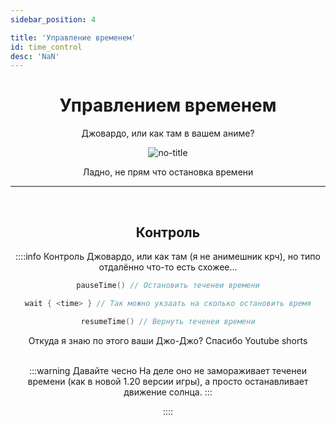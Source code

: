 ```yaml
---
sidebar_position: 4

title: 'Управление временем'
id: time_control
desc: 'NaN'
---
```


<div align="center">

# Управлением временем

Джовардо, или как там в вашем аниме?

![no-title](@site/static/img/doc/titles/NO_TITLE.webp)

Ладно, не прям что остановка времени

---

<br />

## Контроль

::::info Контроль
Джовардо, или как там (я не анимешник крч), но типо отдалённо что-то есть схожее...
```kts
pauseTime() // Остановить теченеи времени

wait { <time> } // Так можно укзаать на сколько остановить время

resumeTime() // Вернуть теченеи времени
```

<div style={{ "font-size": "10px" }}>Откуда я знаю по этого ваши Джо-Джо? Спасибо Youtube shorts</div>

<br />

:::warning Давайте чесно
На деле оно не замораживает теченеи времени (как в новой 1.20 версии игры),
а просто останавливает движение солнца.
:::

::::

</div>
